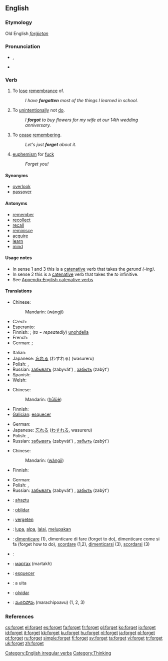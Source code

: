 ==English==

{{rank|author|authority|pleasant|861|forget|break|Roman|wise}}

===Etymology===
Old English ''[[forġietan]]''

===Pronunciation===
* {{IPA|/ˈfɔɹgɛt/}}, {{SAMPA|/"fOr\gEt/}}
* {{audio|en-us-forget.ogg|Audio (US)}}

===Verb===
{{en-verb|forgets|forgetting|forgot|forgotten}}

# {{transitive}} To [[lose]] [[remembrance]] of.
#: ''I have '''forgotten''' most of the things I learned in school.''
# {{transitive}} To [[unintentionally]] not [[do]].
#: ''I '''forgot''' to buy flowers for my wife at our 14th wedding anniversary.''
# {{intransitive}} To [[cease]] [[remembering]].
#: ''Let's just '''forget''' about it.''
# {{rfv-sense}} [[euphemism]] for [[fuck]]
#: ''Forget you!''

====Synonyms====
* [[overlook]]
* [[passover]]

====Antonyms====
* [[remember]]
* [[recollect]]
* [[recall]]
* [[reminisce]]
* [[acquire]]
* [[learn]]
* [[mind]]

====Usage notes====
* In sense 1 and 3 this is a [[catenative]] verb that takes the ''gerund (-ing)''.
* In sense 2 this is a [[catenative]] verb that takes the ''to'' infinitive.
* See [[Appendix:English catenative verbs]]

====Translations====
{{trans-top|to lose remembrance of}}
* Chinese:
*: Mandarin: {{zh-ts|忘記|忘记}} (wàngjì)
* Czech: {{t-|cs|zapomenout}}
* Esperanto: {{t-|eo|forgesi|xs=Esperanto}}
* Finnish: {{t+|fi|unohtaa}}; (''to ~ repeatedly'') [[unohdella]]
* French: {{t+|fr|oublier}}
* German: {{t+|de|verlernen}} ; {{t+|de|vergessen}}
{{trans-mid}}
* Italian: {{t+|it|dimenticare}}
* Japanese: [[忘れる]] (わすれる) (wasureru)
* Polish: {{t+|pl|zapominać}} {{impf}}, {{t+|pl|zapomnieć}} {{pf}}
* Russian: [[забывать]] (zabyvát') {{impf}}, [[забыть]] (zabýt') {{pf}}
* Spanish: {{t+|es|olvidar}}
* Welsh: {{t-|cy|anghofio|xs=Welsh}}
{{trans-bottom}}

{{trans-top|to unintentionally not do}}
* Chinese:
*: Mandarin: {{zh-ts|忽略|忽略}} ([[hū]][[lüè]])
* Finnish: {{t+|fi|unohtaa}}
* [[Galician]]: [[esquecer]]
{{trans-mid}}
* German: {{t+|de|vergessen}}
* Japanese: [[忘れる]] ([[わすれる]], wasureru)
* Polish: {{t+|pl|zapominać}} {{impf}}, {{t+|pl|zapomnieć}} {{pf}}
* Russian: [[забывать]] (zabyvát') {{impf}}, [[забыть]] (zabýt') {{pf}}
{{trans-bottom}}

{{trans-top|to cease remembering}}
* Chinese:
*: Mandarin: {{zh-ts|忘記|忘记}} ([[wàng]][[jì]])
* Finnish: {{t+|fi|unohtaa}}
{{trans-mid}}
* German: {{t+|de|vergessen}}
* Polish: {{t+|pl|zapominać}} {{impf}}, {{t+|pl|zapomnieć}} {{pf}}
* Russian: [[забывать]] (zabyvát') {{impf}}, [[забыть]] (zabýt') {{pf}}
{{trans-bottom}}

{{checktrans-top}}
* {{ttbc|Basque}}: [[ahaztu]]
* {{ttbc|Catalan}}: [[oblidar]]
* {{ttbc|Dutch}}: [[vergeten]]
* {{ttbc|Indonesian}}: [[lupa]], [[alpa]], [[lalai]], [[lupa|melupakan]]
* {{ttbc|Italian}}: [[dimenticare]] (1), dimenticare di fare (forget to do), dimenticare come si fa (forget how to do), [[scordare]] (1,2), [[dimenticarsi]] (3), [[scordarsi]] (3)
{{trans-mid}}
* {{ttbc|Kurdish}}: {{KUchar|[[له‌بیربوون]]}}
* {{ttbc|Mongolian}}: [[мартах]] (martakh)
* {{ttbc|Portuguese}}: [[esquecer]]
* {{ttbc|Romanian}}: a uita
* {{ttbc|Spanish}}: [[olvidar]]
* {{ttbc|Telugu}}: [[మరచిపోవు]] (marachipoavu) (1, 2, 3)
{{trans-bottom}}

===References===
{{R:Century 1911}}
{{R:Webster 1913}}

[[Category:English irregular verbs]]
[[Category:Thinking]]

[[cs:forget]]
[[el:forget]]
[[es:forget]]
[[fa:forget]]
[[fr:forget]]
[[gl:forget]]
[[ko:forget]]
[[io:forget]]
[[id:forget]]
[[it:forget]]
[[kk:forget]]
[[ku:forget]]
[[hu:forget]]
[[nl:forget]]
[[ja:forget]]
[[pl:forget]]
[[pt:forget]]
[[ru:forget]]
[[simple:forget]]
[[fi:forget]]
[[sv:forget]]
[[ta:forget]]
[[vi:forget]]
[[tr:forget]]
[[uk:forget]]
[[zh:forget]]